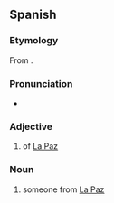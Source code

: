 {{also|páčeno}}
==Spanish==
{{wikipedia|Categoría:Paceños|lang=es}}

===Etymology===
From {{af|es|paz|-eño}}.

===Pronunciation===
* {{es-IPA}}

===Adjective===
{{es-adj|f=paceña}}

# {{lb|es|relational}} of [[La Paz]] {{gl|a city in several countries}}

===Noun===
{{es-noun|m|f=paceña}}

# someone from [[La Paz]]

{{C|es|Bolivia|Demonyms}}